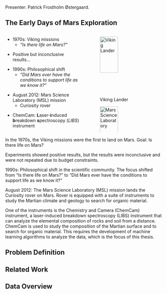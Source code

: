 Presenter: Patrick Frostholm Østergaard.

## The Early Days of Mars Exploration {.smaller transition="slide-in fade-out"}


::::: {.columns}

:::: {.column width="50%"}

::: {.fragment .fade-up fragment-index=1}
- 1970s: Viking missions
	- *"Is there life on Mars?"*
:::

::: {.fragment .fade-up fragment-index=2}
- Positive but inconclusive results...
:::

::: {.fragment .fade-up fragment-index=3}
- 1990s: Philosophical shift
	- *"Did Mars ever have the conditions to support life as we know it?"*
:::

::: {.fragment .fade-up fragment-index=4}
- August 2012: Mars Science Laboratory (MSL) mission
	- Curiosity rover
:::

::: {.fragment .fade-up fragment-index=5}
- ChemCam: **L**aser-**i**nduced **b**reakdown **s**pectroscopy (*LIBS*) instrument
:::


::::

:::: {.column width="50%"}

::: {.fragment .fade-up fragment-index=1}
![Viking Lander](static/introduction/viking-lander.jpg){width="60%" height="60%"}
:::

::: {.fragment .fade-up fragment-index=4}
![Mars Science Laboratory](static/introduction/msl.jpg){width="60%" height="60%"}
:::

::::

:::::

::: {.notes}
In the 1970s, the Viking missions were the first to land on Mars.
Goal: Is there life on Mars?

Experiments showed positive results, but the results were inconclusive and were not repeated due to budget constraints.

1990s: Philosophical shift in the scientific community.
The focus shifted from "Is there life on Mars?" to "Did Mars ever have the conditions to support life as we know it?"

August 2012: The Mars Science Laboratory (MSL) mission lands the Curiosity rover on Mars.
Rover is equipped with a suite of instruments to study the Martian climate and geology to search for organic material.

One of the instruments is the Chemistry and Camera (ChemCam) instrument, a laser-induced breakdown spectroscopy (LIBS) instrument that can analyze the elemental composition of rocks and soil from a distance.
ChemCam is used to study the composition of the Martian surface and to search for organic material.
This requires the development of machine learning algorithms to analyze the data, which is the focus of this thesis.
:::


## Problem Definition

## Related Work

## Data Overview
